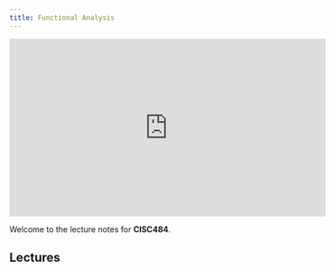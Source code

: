 ```yaml
---
title: Functional Analysis
---
```


<iframe width="560" height="315" src="https://www.youtube.com/embed/videoseries?si=wZJ4VukukC6ycmet&amp;list=PLoROMvodv4rOY23Y0BoGoBGgQ1zmU_MT_" title="YouTube video player" frameborder="0" allow="accelerometer; autoplay; clipboard-write; encrypted-media; gyroscope; picture-in-picture; web-share" referrerpolicy="strict-origin-when-cross-origin" allowfullscreen></iframe>

Welcome to the lecture notes for **CISC484**.

## Lectures



